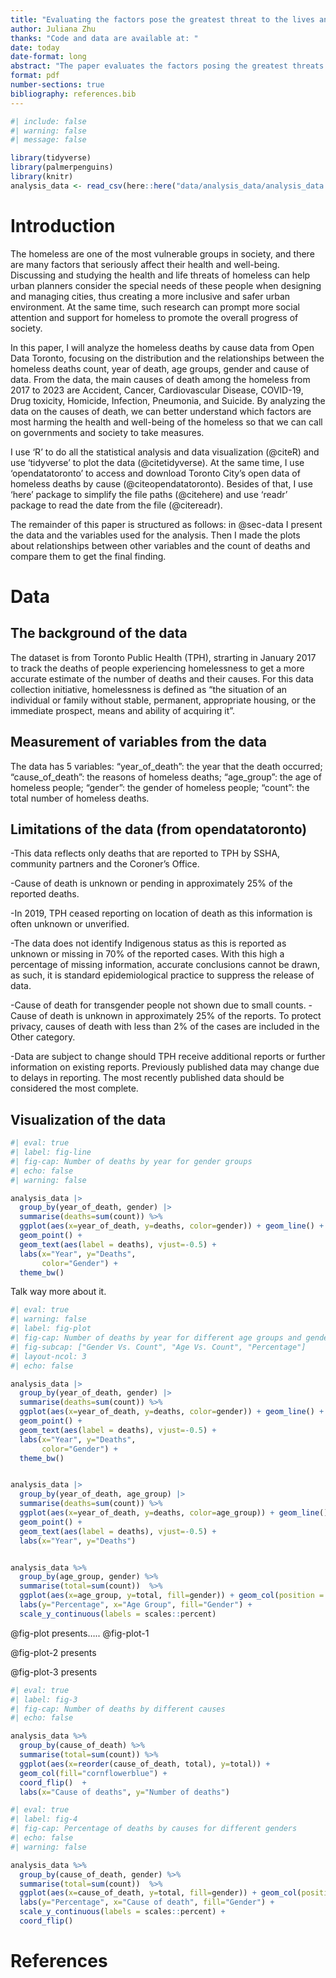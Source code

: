 ```yaml
---
title: "Evaluating the factors pose the greatest threat to the lives and health of different groups of homeless people during 2017-2023"
author: Juliana Zhu
thanks: "Code and data are available at: "
date: today
date-format: long
abstract: "The paper evaluates the factors posing the greatest threats to the lives and heath of various homeless people between 2017 and 2023. The dataset represents key determinants such as accident, drug toxicity and cancer that have impacted mortality rates among homeless people. By examining data, it emphasizes how these factors affect different groups of homeless people, including those based on age, gender, and year of death. The findings underscore the need for targeted interventions to reduce mortality of homeless and improve overall heath conditions ."
format: pdf
number-sections: true
bibliography: references.bib
---
```


```r
#| include: false
#| warning: false
#| message: false

library(tidyverse)
library(palmerpenguins)
library(knitr)
analysis_data <- read_csv(here::here("data/analysis_data/analysis_data.csv"))
```

# Introduction

The homeless are one of the most vulnerable groups in society, and there are many factors that seriously affect their health and well-being. Discussing and studying the health and life threats of homeless can help urban planners consider the special needs of these people when designing and managing cities, thus creating a more inclusive and safer urban environment. At the same time, such research can prompt more social attention and support for homeless to promote the overall progress of society.

In this paper, I will analyze the homeless deaths by cause data from Open Data Toronto, focusing on the distribution and the relationships between the homeless deaths count, year of death, age groups, gender and cause of data. From the data, the main causes of death among the homeless from 2017 to 2023 are Accident, Cancer, Cardiovascular Disease, COVID-19, Drug toxicity, Homicide, Infection, Pneumonia, and Suicide. By analyzing the data on the causes of death, we can better understand which factors are most harming the health and well-being of the homeless so that we can call on governments and society to take measures.

I use 'R' to do all the statistical analysis and data visualization (@citeR) and use 'tidyverse' to plot the data (@citetidyverse). At the same time, I use 'opendatatoronto' to access and download Toronto City's open data of homeless deaths by cause (@citeopendatatoronto). Besides of that, I use 'here' package to simplify the file paths (@citehere) and use 'readr' package to read the date from the file (@citereadr).

The remainder of this paper is structured as follows: in @sec-data I present the data and the variables used for the analysis. Then I made the plots about relationships between other variables and the count of deaths and compare them to get the final finding.

# Data {#sec-data}

## The background of the data

The dataset is from Toronto Public Health (TPH), strarting in January 2017 to track the deaths of people experiencing homelessness to get a more accurate estimate of the number of deaths and their causes. For this data collection initiative, homelessness is defined as “the situation of an individual or family without stable, permanent, appropriate housing, or the immediate prospect, means and ability of acquiring it”.

## Measurement of variables from the data

The data has 5 variables: "year_of_death": the year that the death occurred; "cause_of_death": the reasons of homeless deaths; "age_group": the age of homeless people; "gender": the gender of homeless people; "count": the total number of homeless deaths.

## Limitations of the data (from opendatatoronto)

-This data reflects only deaths that are reported to TPH by SSHA, community partners and the Coroner’s Office.

-Cause of death is unknown or pending in approximately 25% of the reported deaths.

-In 2019, TPH ceased reporting on location of death as this information is often unknown or unverified.

-The data does not identify Indigenous status as this is reported as unknown or missing in 70% of the reported cases. With this high a percentage of missing information, accurate conclusions cannot be drawn, as such, it is standard epidemiological practice to suppress the release of data.

-Cause of death for transgender people not shown due to small counts. -Cause of death is unknown in approximately 25% of the reports. To protect privacy, causes of death with less than 2% of the cases are included in the Other category.

-Data are subject to change should TPH receive additional reports or further information on existing reports. Previously published data may change due to delays in reporting. The most recently published data should be considered the most complete.

## Visualization of the data


```r
#| eval: true
#| label: fig-line
#| fig-cap: Number of deaths by year for gender groups
#| echo: false
#| warning: false

analysis_data |> 
  group_by(year_of_death, gender) |> 
  summarise(deaths=sum(count)) %>%
  ggplot(aes(x=year_of_death, y=deaths, color=gender)) + geom_line() +
  geom_point() + 
  geom_text(aes(label = deaths), vjust=-0.5) +
  labs(x="Year", y="Deaths", 
       color="Gender") +
  theme_bw()
```

Talk way more about it.




```r
#| eval: true
#| warning: false
#| label: fig-plot
#| fig-cap: Number of deaths by year for different age groups and gender groups
#| fig-subcap: ["Gender Vs. Count", "Age Vs. Count", "Percentage"]
#| layout-ncol: 3
#| echo: false

analysis_data |> 
  group_by(year_of_death, gender) |> 
  summarise(deaths=sum(count)) %>%
  ggplot(aes(x=year_of_death, y=deaths, color=gender)) + geom_line() +
  geom_point() + 
  geom_text(aes(label = deaths), vjust=-0.5) +
  labs(x="Year", y="Deaths", 
       color="Gender") +
  theme_bw()


analysis_data |> 
  group_by(year_of_death, age_group) |> 
  summarise(deaths=sum(count)) %>%
  ggplot(aes(x=year_of_death, y=deaths, color=age_group)) + geom_line() +
  geom_point() + 
  geom_text(aes(label = deaths), vjust=-0.5) +
  labs(x="Year", y="Deaths")


analysis_data %>%
  group_by(age_group, gender) %>%
  summarise(total=sum(count))  %>%
  ggplot(aes(x=age_group, y=total, fill=gender)) + geom_col(position = "fill") +
  labs(y="Percentage", x="Age Group", fill="Gender") +
  scale_y_continuous(labels = scales::percent)
```


@fig-plot presents..... @fig-plot-1

@fig-plot-2 presents

@fig-plot-3 presents





```r
#| eval: true
#| label: fig-3
#| fig-cap: Number of deaths by different causes
#| echo: false

analysis_data %>%
  group_by(cause_of_death) %>%
  summarise(total=sum(count)) %>%
  ggplot(aes(x=reorder(cause_of_death, total), y=total)) +
  geom_col(fill="cornflowerblue") +
  coord_flip()  +
  labs(x="Cause of deaths", y="Number of deaths")
```





```r
#| eval: true
#| label: fig-4
#| fig-cap: Percentage of deaths by causes for different genders
#| echo: false
#| warning: false

analysis_data %>%
  group_by(cause_of_death, gender) %>%
  summarise(total=sum(count))  %>%
  ggplot(aes(x=cause_of_death, y=total, fill=gender)) + geom_col(position = "fill") +
  labs(y="Percentage", x="Cause of death", fill="Gender") +
  scale_y_continuous(labels = scales::percent) +
  coord_flip()
```


\clearpage


# References
